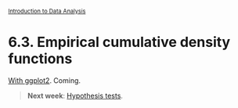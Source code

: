 <style>@import url(style.css);</style>
<small>[Introduction to Data Analysis](index.html)</small>

# 6.3. Empirical cumulative density functions

[With ggplot2](http://docs.ggplot2.org/current/stat_ecdf.html). Coming.

> __Next week__: [Hypothesis tests](70_hyptests.html).
